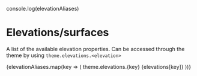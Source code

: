 console.log(elevationAliases)

<Meta title='Theme/ Elevations' />

# Elevations/surfaces
A list of the available elevation properties. 
Can be accessed through the theme by using `theme.elevations.<elevation>`

<Flex flexDirection='column'>
  {elevationAliases.map(key => (
    <Flex
      key={key}
      justifyContent='space-between'
      alignItems='center'
      mb='2.5em' 
    >
      <Text fontWeight='extrabold'>
        theme.elevations.{key}
      </Text>
      <Box
        alignItems='center'
        elevation={key}
        p='1em'
        width='70%'
      >
        <Text textAlign='center'>{elevations[key]}</Text>
      </Box>
    </Flex>
  ))}
</Flex>